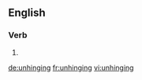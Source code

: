 ==English==

===Verb===
{{head|en|present participle}}

# {{present participle of|unhinge|lang=en}}

[[de:unhinging]]
[[fr:unhinging]]
[[vi:unhinging]]